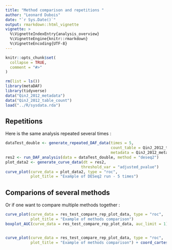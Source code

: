 ---
title: "Method comparison and repetitions "
author: "Leonard Dubois"
date: "`r Sys.Date()`"
output: rmarkdown::html_vignette
vignette: >
  %\VignetteIndexEntry{analysis_overview}
  %\VignetteEngine{knitr::rmarkdown}
  %\VignetteEncoding{UTF-8}
---

```{r, include = FALSE}
knitr::opts_chunk$set(
  collapse = TRUE,
  comment = "#>"
)
```


```{r setup, message=FALSE, warning=FALSE, results='hide'}
rm(list = ls())
library(metaDAF)
library(tidyverse)
data("QinJ_2012_metadata")
data("QinJ_2012_table_count")
load("../R/sysdata.rda")
```

## Repetitions

Here is the same analysis repeated several times : 

```{r example2, message=FALSE, warning=FALSE, results='hide'}
dataTest_double <- generate_repeated_DAF_data(times = 5,
                                              count_table = QinJ_2012_table_count,
                                              metadata = QinJ_2012_metadata)
res2 <- run_DAF_analysis(data = dataTest_double, method = "deseq2")
plot_data2 <- generate_curve_data(dt = res2,
                                 threshold_var = "adjusted_pvalue")
curve_plot(curve_data = plot_data2, type = "roc",
           plot_title = "Example of DESeq2 run - 5 times")

```

## Comparions of several methods

Or if one want to compare multiple methods together : 

```{r  message=FALSE, warning=FALSE, results='hide'}
curve_plot(curve_data = res_test_compare_rep_plot_data, type = "roc",
           plot_title = "Example of methods comparison")
boxplot_AUC(curve_data = res_test_compare_rep_plot_data, auc_limit = 1)


curve_plot(curve_data = res_test_compare_rep_plot_data, type = "roc",
           plot_title = "Example of methods comparison") + coord_cartesian(xlim = c(0, 0.1))
```
